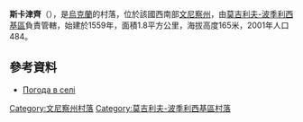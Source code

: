 {{coord|48|30|45|N|27|54|5|E|scale:30000|display=title}}

'''斯卡津齊'''（{{lang-uk|Сказинці}}），是[[烏克蘭|烏克蘭]]的村落，位於該國西南部[[文尼察州|文尼察州]]，由[[莫吉利夫-波季利西基區|莫吉利夫-波季利西基區]]負責管轄，始建於1559年，面積1.8平方公里，海拔高度165米，2001年人口484。

==參考資料==
* [http://weather.in.ua/ua/vinnickaja/23950 Погода в селі ] {{Wayback|url=http://weather.in.ua/ua/vinnickaja/23950 |date=20200201092243 }}

[[Category:文尼察州村落|Category:文尼察州村落]]
[[Category:莫吉利夫-波季利西基區村落|Category:莫吉利夫-波季利西基區村落]]


{{Vinnytsia-geo-stub}}